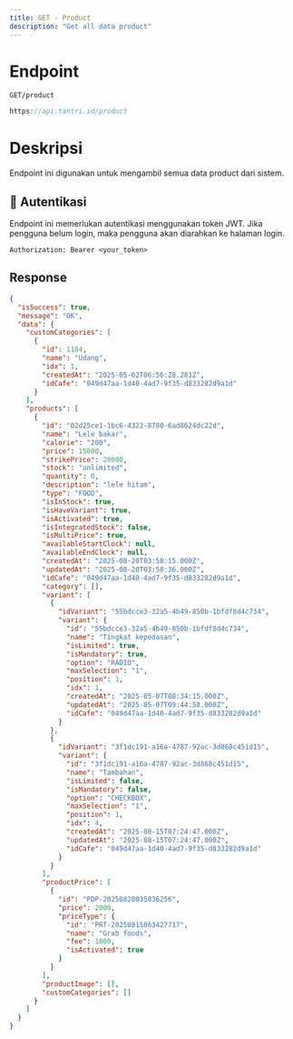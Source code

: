 ```yaml
---
title: GET - Product
description: "Get all data product"
---
```


# Endpoint

`GET/product`

```ts
https://api.tantri.id/product
```

# Deskripsi

Endpoint ini digunakan untuk mengambil semua data product dari sistem.

## 🔑 Autentikasi

Endpoint ini memerlukan autentikasi menggunakan token JWT. Jika pengguna belum login, maka pengguna akan diarahkan ke halaman login.

```http
Authorization: Bearer <your_token>
```

## Response

```json
{
  "isSuccess": true,
  "message": "OK",
  "data": {
    "customCategories": [
      {
        "id": 1184,
        "name": "Udang",
        "idx": 1,
        "createdAt": "2025-05-02T06:56:28.281Z",
        "idCafe": "049d47aa-1d40-4ad7-9f35-d833282d9a1d"
      }
    ],
    "products": [
      {
        "id": "02d25ce1-1bc6-4322-8780-6ad8624dc22d",
        "name": "Lele bakar",
        "calorie": "200",
        "price": 15000,
        "strikePrice": 20000,
        "stock": "unlimited",
        "quantity": 0,
        "description": "lele hitam",
        "type": "FOOD",
        "isInStock": true,
        "isHaveVariant": true,
        "isActivated": true,
        "isIntegratedStock": false,
        "isMultiPrice": true,
        "availableStartClock": null,
        "availableEndClock": null,
        "createdAt": "2025-08-20T03:58:15.000Z",
        "updatedAt": "2025-08-20T03:58:36.000Z",
        "idCafe": "049d47aa-1d40-4ad7-9f35-d833282d9a1d",
        "category": [],
        "variant": [
          {
            "idVariant": "55bdcce3-32a5-4b49-850b-1bfdf8d4c734",
            "variant": {
              "id": "55bdcce3-32a5-4b49-850b-1bfdf8d4c734",
              "name": "Tingkat kepedasan",
              "isLimited": true,
              "isMandatory": true,
              "option": "RADIO",
              "maxSelection": "1",
              "position": 1,
              "idx": 1,
              "createdAt": "2025-05-07T08:34:15.000Z",
              "updatedAt": "2025-05-07T09:44:58.000Z",
              "idCafe": "049d47aa-1d40-4ad7-9f35-d833282d9a1d"
            }
          },
          {
            "idVariant": "3f1dc191-a16a-4787-92ac-3d868c451d15",
            "variant": {
              "id": "3f1dc191-a16a-4787-92ac-3d868c451d15",
              "name": "Tambahan",
              "isLimited": false,
              "isMandatory": false,
              "option": "CHECKBOX",
              "maxSelection": "1",
              "position": 1,
              "idx": 4,
              "createdAt": "2025-08-15T07:24:47.000Z",
              "updatedAt": "2025-08-15T07:24:47.000Z",
              "idCafe": "049d47aa-1d40-4ad7-9f35-d833282d9a1d"
            }
          }
        ],
        "productPrice": [
          {
            "id": "PDP-20250820035836256",
            "price": 2000,
            "priceType": {
              "id": "PRT-20250815063427717",
              "name": "Grab foods",
              "fee": 1000,
              "isActivated": true
            }
          }
        ],
        "productImage": [],
        "customCategories": []
      }
    ]
  }
}
```
